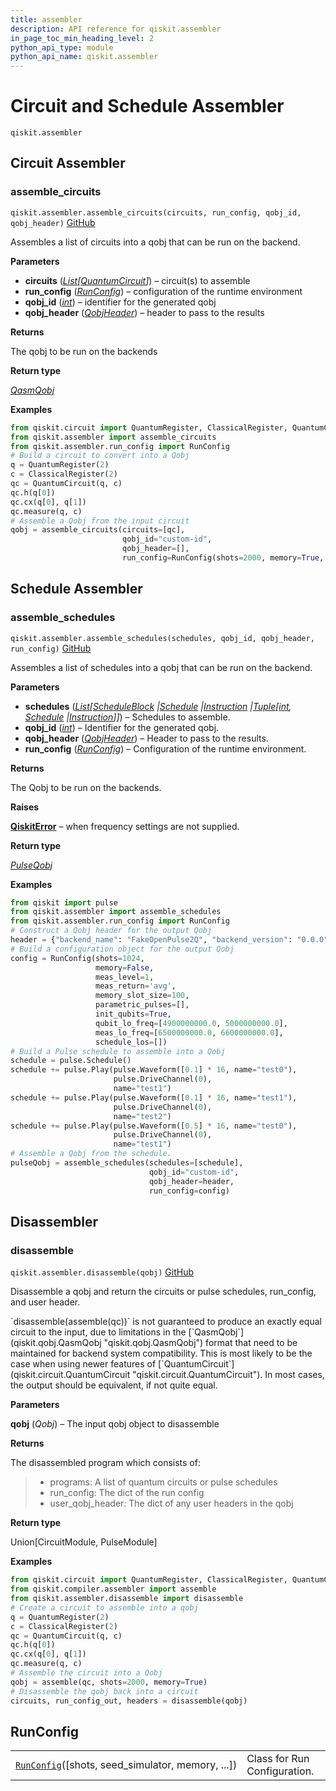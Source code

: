 ```yaml
---
title: assembler
description: API reference for qiskit.assembler
in_page_toc_min_heading_level: 2
python_api_type: module
python_api_name: qiskit.assembler
---
```


<span id="module-qiskit.assembler" />

<span id="qiskit-assembler" />

<span id="circuit-and-schedule-assembler-qiskit-assembler" />

# Circuit and Schedule Assembler

<span id="module-qiskit.assembler" />

`qiskit.assembler`

## Circuit Assembler

### assemble\_circuits

<span id="qiskit.assembler.assemble_circuits" />

`qiskit.assembler.assemble_circuits(circuits, run_config, qobj_id, qobj_header)` [GitHub](https://github.com/qiskit/qiskit/tree/stable/1.0/qiskit/assembler/assemble_circuits.py "view source code")

Assembles a list of circuits into a qobj that can be run on the backend.

**Parameters**

*   **circuits** ([*List*](https://docs.python.org/3/library/typing.html#typing.List "(in Python v3.12)")*\[*[*QuantumCircuit*](qiskit.circuit.QuantumCircuit "qiskit.circuit.quantumcircuit.QuantumCircuit")*]*) – circuit(s) to assemble
*   **run\_config** ([*RunConfig*](qiskit.assembler.RunConfig "qiskit.assembler.run_config.RunConfig")) – configuration of the runtime environment
*   **qobj\_id** ([*int*](https://docs.python.org/3/library/functions.html#int "(in Python v3.12)")) – identifier for the generated qobj
*   **qobj\_header** ([*QobjHeader*](qiskit.qobj.QobjHeader "qiskit.qobj.common.QobjHeader")) – header to pass to the results

**Returns**

The qobj to be run on the backends

**Return type**

[*QasmQobj*](qiskit.qobj.QasmQobj "qiskit.qobj.qasm_qobj.QasmQobj")

**Examples**

```python
from qiskit.circuit import QuantumRegister, ClassicalRegister, QuantumCircuit
from qiskit.assembler import assemble_circuits
from qiskit.assembler.run_config import RunConfig
# Build a circuit to convert into a Qobj
q = QuantumRegister(2)
c = ClassicalRegister(2)
qc = QuantumCircuit(q, c)
qc.h(q[0])
qc.cx(q[0], q[1])
qc.measure(q, c)
# Assemble a Qobj from the input circuit
qobj = assemble_circuits(circuits=[qc],
                         qobj_id="custom-id",
                         qobj_header=[],
                         run_config=RunConfig(shots=2000, memory=True, init_qubits=True))
```

## Schedule Assembler

### assemble\_schedules

<span id="qiskit.assembler.assemble_schedules" />

`qiskit.assembler.assemble_schedules(schedules, qobj_id, qobj_header, run_config)` [GitHub](https://github.com/qiskit/qiskit/tree/stable/1.0/qiskit/assembler/assemble_schedules.py "view source code")

Assembles a list of schedules into a qobj that can be run on the backend.

**Parameters**

*   **schedules** ([*List*](https://docs.python.org/3/library/typing.html#typing.List "(in Python v3.12)")*\[*[*ScheduleBlock*](qiskit.pulse.ScheduleBlock "qiskit.pulse.schedule.ScheduleBlock")  *|*[*Schedule*](qiskit.pulse.Schedule "qiskit.pulse.schedule.Schedule")  *|*[*Instruction*](pulse#qiskit.pulse.instructions.Instruction "qiskit.pulse.instructions.instruction.Instruction")  *|*[*Tuple*](https://docs.python.org/3/library/typing.html#typing.Tuple "(in Python v3.12)")*\[*[*int*](https://docs.python.org/3/library/functions.html#int "(in Python v3.12)")*,* [*Schedule*](qiskit.pulse.Schedule "qiskit.pulse.schedule.Schedule")  *|*[*Instruction*](pulse#qiskit.pulse.instructions.Instruction "qiskit.pulse.instructions.instruction.Instruction")*]]*) – Schedules to assemble.
*   **qobj\_id** ([*int*](https://docs.python.org/3/library/functions.html#int "(in Python v3.12)")) – Identifier for the generated qobj.
*   **qobj\_header** ([*QobjHeader*](qiskit.qobj.QobjHeader "qiskit.qobj.common.QobjHeader")) – Header to pass to the results.
*   **run\_config** ([*RunConfig*](qiskit.assembler.RunConfig "qiskit.assembler.run_config.RunConfig")) – Configuration of the runtime environment.

**Returns**

The Qobj to be run on the backends.

**Raises**

[**QiskitError**](exceptions#qiskit.exceptions.QiskitError "qiskit.exceptions.QiskitError") – when frequency settings are not supplied.

**Return type**

[*PulseQobj*](qiskit.qobj.PulseQobj "qiskit.qobj.pulse_qobj.PulseQobj")

**Examples**

```python
from qiskit import pulse
from qiskit.assembler import assemble_schedules
from qiskit.assembler.run_config import RunConfig
# Construct a Qobj header for the output Qobj
header = {"backend_name": "FakeOpenPulse2Q", "backend_version": "0.0.0"}
# Build a configuration object for the output Qobj
config = RunConfig(shots=1024,
                   memory=False,
                   meas_level=1,
                   meas_return='avg',
                   memory_slot_size=100,
                   parametric_pulses=[],
                   init_qubits=True,
                   qubit_lo_freq=[4900000000.0, 5000000000.0],
                   meas_lo_freq=[6500000000.0, 6600000000.0],
                   schedule_los=[])
# Build a Pulse schedule to assemble into a Qobj
schedule = pulse.Schedule()
schedule += pulse.Play(pulse.Waveform([0.1] * 16, name="test0"),
                       pulse.DriveChannel(0),
                       name="test1")
schedule += pulse.Play(pulse.Waveform([0.1] * 16, name="test1"),
                       pulse.DriveChannel(0),
                       name="test2")
schedule += pulse.Play(pulse.Waveform([0.5] * 16, name="test0"),
                       pulse.DriveChannel(0),
                       name="test1")
# Assemble a Qobj from the schedule.
pulseQobj = assemble_schedules(schedules=[schedule],
                               qobj_id="custom-id",
                               qobj_header=header,
                               run_config=config)
```

## Disassembler

### disassemble

<span id="qiskit.assembler.disassemble" />

`qiskit.assembler.disassemble(qobj)` [GitHub](https://github.com/qiskit/qiskit/tree/stable/1.0/qiskit/assembler/disassemble.py "view source code")

Disassemble a qobj and return the circuits or pulse schedules, run\_config, and user header.

<Admonition title="Note" type="note">
  `disassemble(assemble(qc))` is not guaranteed to produce an exactly equal circuit to the input, due to limitations in the [`QasmQobj`](qiskit.qobj.QasmQobj "qiskit.qobj.QasmQobj") format that need to be maintained for backend system compatibility. This is most likely to be the case when using newer features of [`QuantumCircuit`](qiskit.circuit.QuantumCircuit "qiskit.circuit.QuantumCircuit"). In most cases, the output should be equivalent, if not quite equal.
</Admonition>

**Parameters**

**qobj** (*Qobj*) – The input qobj object to disassemble

**Returns**

The disassembled program which consists of:

> *   programs: A list of quantum circuits or pulse schedules
> *   run\_config: The dict of the run config
> *   user\_qobj\_header: The dict of any user headers in the qobj

**Return type**

Union\[CircuitModule, PulseModule]

**Examples**

```python
from qiskit.circuit import QuantumRegister, ClassicalRegister, QuantumCircuit
from qiskit.compiler.assembler import assemble
from qiskit.assembler.disassemble import disassemble
# Create a circuit to assemble into a qobj
q = QuantumRegister(2)
c = ClassicalRegister(2)
qc = QuantumCircuit(q, c)
qc.h(q[0])
qc.cx(q[0], q[1])
qc.measure(q, c)
# Assemble the circuit into a Qobj
qobj = assemble(qc, shots=2000, memory=True)
# Disassemble the qobj back into a circuit
circuits, run_config_out, headers = disassemble(qobj)
```

## RunConfig

|                                                                                                                |                              |
| -------------------------------------------------------------------------------------------------------------- | ---------------------------- |
| [`RunConfig`](qiskit.assembler.RunConfig "qiskit.assembler.RunConfig")(\[shots, seed\_simulator, memory, ...]) | Class for Run Configuration. |

